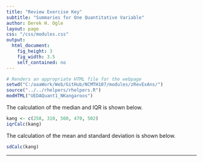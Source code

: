 ```yaml
---
title: "Review Exercise Key"
subtitle: "Summaries for One Quantitative Variable"
author: Derek H. Ogle
layout: page
css: "/css/modules.css"
output:
  html_document:
    fig_height: 3
    fig_width: 3.5
    self_contained: no
---
```


```r
# Renders an appropriate HTML file for the webpage
setwd("C:/aaaWork/Web/GitHub/NCMTH107/modules/zRevExAns/")
source("../../rhelpers/rhelpers.R")
modHTML("UEDAQuant1_NKangaroos")
```

The calculation of the median and IQR is shown below.
```r
kang <- c(258, 310, 560, 470, 502)
iqrCalc(kang)
```

The calculation of the mean and standard deviation is shown below.
```r
sdCalc(kang)
```

----
